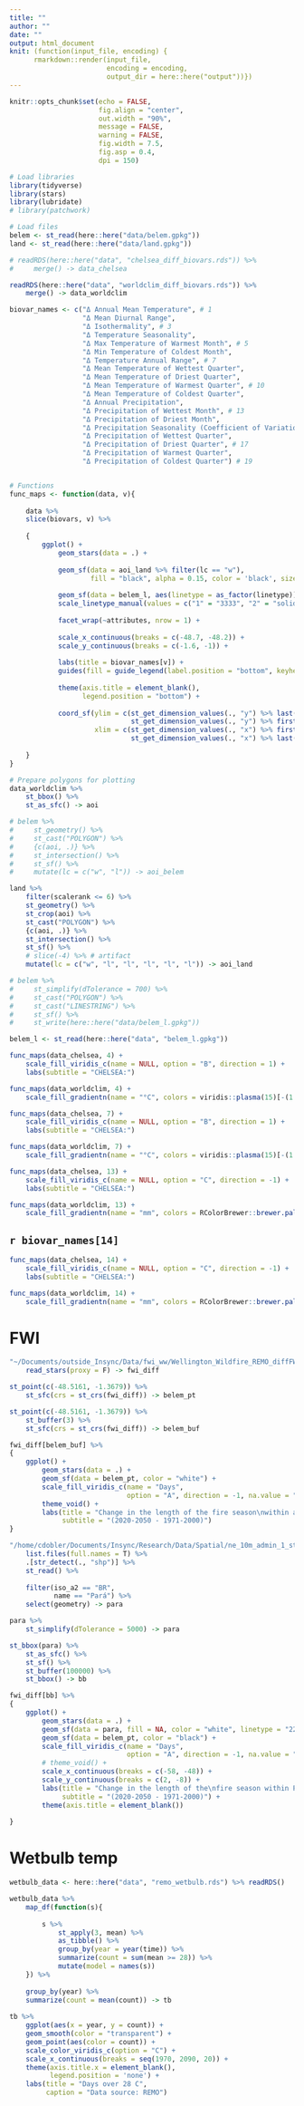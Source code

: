 ```yaml
---
title: ""
author: ""
date: ""
output: html_document
knit: (function(input_file, encoding) {
      rmarkdown::render(input_file,
                        encoding = encoding, 
                        output_dir = here::here("output"))})
---
```


```r

knitr::opts_chunk$set(echo = FALSE,
                      fig.align = "center",
                      out.width = "90%",
                      message = FALSE,
                      warning = FALSE,
                      fig.width = 7.5, 
                      fig.asp = 0.4, 
                      dpi = 150)

# Load libraries
library(tidyverse)
library(stars)
library(lubridate)
# library(patchwork)

# Load files
belem <- st_read(here::here("data/belem.gpkg"))
land <- st_read(here::here("data/land.gpkg"))

# readRDS(here::here("data", "chelsea_diff_biovars.rds")) %>%
#     merge() -> data_chelsea

readRDS(here::here("data", "worldclim_diff_biovars.rds")) %>% 
    merge() -> data_worldclim

biovar_names <- c("Δ Annual Mean Temperature", # 1
                  "Δ Mean Diurnal Range",
                  "Δ Isothermality", # 3
                  "Δ Temperature Seasonality",
                  "Δ Max Temperature of Warmest Month", # 5
                  "Δ Min Temperature of Coldest Month",
                  "Δ Temperature Annual Range", # 7
                  "Δ Mean Temperature of Wettest Quarter",
                  "Δ Mean Temperature of Driest Quarter",
                  "Δ Mean Temperature of Warmest Quarter", # 10
                  "Δ Mean Temperature of Coldest Quarter",
                  "Δ Annual Precipitation",
                  "Δ Precipitation of Wettest Month", # 13
                  "Δ Precipitation of Driest Month",
                  "Δ Precipitation Seasonality (Coefficient of Variation)", # 15
                  "Δ Precipitation of Wettest Quarter",
                  "Δ Precipitation of Driest Quarter", # 17
                  "Δ Precipitation of Warmest Quarter",
                  "Δ Precipitation of Coldest Quarter") # 19


# Functions
func_maps <- function(data, v){
    
    data %>% 
    slice(biovars, v) %>% 
    
    {
        ggplot() +
            geom_stars(data = .) +
            
            geom_sf(data = aoi_land %>% filter(lc == "w"), 
                    fill = "black", alpha = 0.15, color = 'black', size = 0.2) +
            
            geom_sf(data = belem_l, aes(linetype = as_factor(linetype))) +
            scale_linetype_manual(values = c("1" = "3333", "2" = "solid"), guide = 'none') +
            
            facet_wrap(~attributes, nrow = 1) +
            
            scale_x_continuous(breaks = c(-48.7, -48.2)) +
            scale_y_continuous(breaks = c(-1.6, -1)) +
            
            labs(title = biovar_names[v]) +
            guides(fill = guide_legend(label.position = "bottom", keyheight = 0.6, nrow = 1)) +
            
            theme(axis.title = element_blank(),
                  legend.position = "bottom") +
            
            coord_sf(ylim = c(st_get_dimension_values(., "y") %>% last(),
                              st_get_dimension_values(., "y") %>% first()),
                     xlim = c(st_get_dimension_values(., "x") %>% first(),
                              st_get_dimension_values(., "x") %>% last()))
        
    }
}

# Prepare polygons for plotting
data_worldclim %>% 
    st_bbox() %>%
    st_as_sfc() -> aoi

# belem %>% 
#     st_geometry() %>% 
#     st_cast("POLYGON") %>% 
#     {c(aoi, .)} %>% 
#     st_intersection() %>% 
#     st_sf() %>% 
#     mutate(lc = c("w", "l")) -> aoi_belem

land %>% 
    filter(scalerank <= 6) %>%
    st_geometry() %>% 
    st_crop(aoi) %>%
    st_cast("POLYGON") %>% 
    {c(aoi, .)} %>% 
    st_intersection() %>% 
    st_sf() %>%
    # slice(-4) %>% # artifact
    mutate(lc = c("w", "l", "l", "l", "l", "l")) -> aoi_land

# belem %>% 
#     st_simplify(dTolerance = 700) %>%
#     st_cast("POLYGON") %>%
#     st_cast("LINESTRING") %>% 
#     st_sf() %>% 
#     st_write(here::here("data/belem_l.gpkg"))

belem_l <- st_read(here::here("data", "belem_l.gpkg"))

```

  
```r
func_maps(data_chelsea, 4) + 
    scale_fill_viridis_c(name = NULL, option = "B", direction = 1) + 
    labs(subtitle = "CHELSEA:")

```

```r
func_maps(data_worldclim, 4) + 
    scale_fill_gradientn(name = "°C", colors = viridis::plasma(15)[-(1:2)])

```

  

```r
func_maps(data_chelsea, 7) + 
    scale_fill_viridis_c(name = NULL, option = "B", direction = 1) + 
    labs(subtitle = "CHELSEA:")

```

```r
func_maps(data_worldclim, 7) + 
    scale_fill_gradientn(name = "°C", colors = viridis::plasma(15)[-(1:2)])

```


```r
func_maps(data_chelsea, 13) + 
    scale_fill_viridis_c(name = NULL, option = "C", direction = -1) + 
    labs(subtitle = "CHELSEA:")

```

```r
func_maps(data_worldclim, 13) + 
    scale_fill_gradientn(name = "mm", colors = RColorBrewer::brewer.pal(10, "RdYlBu"), n.breaks = 6)

```

  
## `r biovar_names[14]`

```r
func_maps(data_chelsea, 14) + 
    scale_fill_viridis_c(name = NULL, option = "C", direction = -1) + 
    labs(subtitle = "CHELSEA:")

```

```r
func_maps(data_worldclim, 14) + 
    scale_fill_gradientn(name = "mm", colors = RColorBrewer::brewer.pal(10, "YlOrBr") %>% rev())

```


# FWI
```r

"~/Documents/outside_Insync/Data/fwi_ww/Wellington_Wildfire_REMO_diffFWIdays_mean_rawcount_SAM_noReference_2021-2050_1971-2000.tif" %>% 
    read_stars(proxy = F) -> fwi_diff

st_point(c(-48.5161, -1.3679)) %>%
    st_sfc(crs = st_crs(fwi_diff)) -> belem_pt

st_point(c(-48.5161, -1.3679)) %>%
    st_buffer(3) %>% 
    st_sfc(crs = st_crs(fwi_diff)) -> belem_buf

fwi_diff[belem_buf] %>% 
{
    ggplot() +
        geom_stars(data = .) +
        geom_sf(data = belem_pt, color = "white") +
        scale_fill_viridis_c(name = "Days",
                             option = "A", direction = -1, na.value = "transparent") +
        theme_void() +
        labs(title = "Change in the length of the fire season\nwithin a ~300 km radius from Belém",
             subtitle = "(2020-2050 - 1971-2000)")
}

```

```r

"/home/cdobler/Documents/Insync/Research/Data/Spatial/ne_10m_admin_1_states_provinces/" %>%
    list.files(full.names = T) %>% 
    .[str_detect(., "shp")] %>% 
    st_read() %>% 
    
    filter(iso_a2 == "BR",
           name == "Pará") %>% 
    select(geometry) -> para

para %>% 
    st_simplify(dTolerance = 5000) -> para

st_bbox(para) %>% 
    st_as_sfc() %>% 
    st_sf() %>% 
    st_buffer(100000) %>% 
    st_bbox() -> bb

fwi_diff[bb] %>%
{
    ggplot() +
        geom_stars(data = .) +
        geom_sf(data = para, fill = NA, color = "white", linetype = "2222") +
        geom_sf(data = belem_pt, color = "black") +
        scale_fill_viridis_c(name = "Days",
                             option = "A", direction = -1, na.value = "transparent") +
        # theme_void() +
        scale_x_continuous(breaks = c(-58, -48)) +
        scale_y_continuous(breaks = c(2, -8)) +
        labs(title = "Change in the length of the\nfire season within Pará",
             subtitle = "(2020-2050 - 1971-2000)") +
        theme(axis.title = element_blank())
    
}

```

# Wetbulb temp

```r

wetbulb_data <- here::here("data", "remo_wetbulb.rds") %>% readRDS()

wetbulb_data %>% 
    map_df(function(s){
        
        s %>% 
            st_apply(3, mean) %>%
            as_tibble() %>% 
            group_by(year = year(time)) %>% 
            summarize(count = sum(mean >= 28)) %>% 
            mutate(model = names(s))
    }) %>% 
    
    group_by(year) %>% 
    summarize(count = mean(count)) -> tb
    
tb %>% 
    ggplot(aes(x = year, y = count)) +
    geom_smooth(color = "transparent") +
    geom_point(aes(color = count)) +
    scale_color_viridis_c(option = "C") +
    scale_x_continuous(breaks = seq(1970, 2090, 20)) +
    theme(axis.title.x = element_blank(),
          legend.position = 'none') +
    labs(title = "Days over 28 C",
         caption = "Data source: REMO")

```

